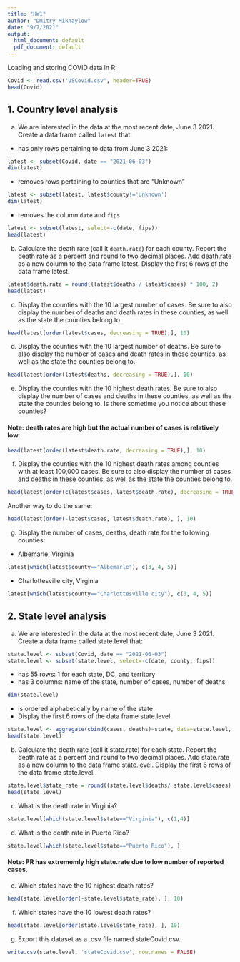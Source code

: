 ```yaml
---
title: "HW1"
author: "Dmitry Mikhaylow"
date: "9/7/2021"
output:
  html_document: default
  pdf_document: default
---
```


Loading and storing COVID data in R:

``` r
Covid <- read.csv('USCovid.csv', header=TRUE)
head(Covid)
```

## 1. Country level analysis

a.    We are interested in the data at the most recent date, June 3 2021. Create a data
frame called `latest` that:
  *   has only rows pertaining to data from June 3 2021:
```r
latest <- subset(Covid, date == "2021-06-03")
dim(latest)
```
  * removes rows pertaining to counties that are "Unknown"
```r
latest <- subset(latest, latest$county!='Unknown')
dim(latest)
```
  * removes the column `date` and `fips`
```r
latest <- subset(latest, select=-c(date, fips))
head(latest)
```

b.    Calculate the death rate (call it `death.rate`) for each county. Report the death
rate as a percent and round to two decimal places. Add death.rate as a new
column to the data frame latest. Display the first 6 rows of the data frame
latest.
```r
latest$death.rate = round((latest$deaths / latest$cases) * 100, 2)
head(latest)
```

c. Display the counties with the 10 largest number of cases. Be sure to also display
the number of deaths and death rates in these counties, as well as the state the
counties belong to.
```r
head(latest[order(latest$cases, decreasing = TRUE),], 10)
```

d. Display the counties with the 10 largest number of deaths. Be sure to also display
the number of cases and death rates in these counties, as well as the state the
counties belong to.
```r
head(latest[order(latest$deaths, decreasing = TRUE),], 10)
```

e. Display the counties with the 10 highest death rates. Be sure to also display the
number of cases and deaths in these counties, as well as the state the counties
belong to. Is there sometime you notice about these counties?

#### Note: death rates are high but the actual number of cases is relatively low:

``` r
head(latest[order(latest$death.rate, decreasing = TRUE),], 10)
```

f. Display the counties with the 10 highest death rates among counties with at least
100,000 cases. Be sure to also display the number of cases and deaths in these
counties, as well as the state the counties belong to.
``` r
head(latest[order(c(latest$cases, latest$death.rate), decreasing = TRUE),], 10)
```
Another way to do the same:
```r
head(latest[order(-latest$cases, latest$death.rate), ], 10)
```

g. Display the number of cases, deaths, death rate for the following counties:
  * Albemarle, Virginia
```r
latest[which(latest$county=="Albemarle"), c(3, 4, 5)]
```

  * Charlottesville city, Virginia
```r
latest[which(latest$county=="Charlottesville city"), c(3, 4, 5)]
```

## 2. State level analysis

a. We are interested in the data at the most recent date, June 3 2021. Create a data
frame called state.level that:
```r
state.level <- subset(Covid, date == "2021-06-03")
state.level <- subset(state.level, select=-c(date, county, fips))
```
  * has 55 rows: 1 for each state, DC, and territory
  * has 3 columns: name of the state, number of cases, number of deaths
```r
dim(state.level)
```
  * is ordered alphabetically by name of the state
  * Display the first 6 rows of the data frame state.level.
```r
state.level <- aggregate(cbind(cases, deaths)~state, data=state.level, FUN=sum)
head(state.level)
```

b. Calculate the death rate (call it state.rate) for each state. Report the death
rate as a percent and round to two decimal places. Add state.rate as a new
column to the data frame state.level. Display the first 6 rows of the data frame
state.level.
```r
state.level$state_rate = round((state.level$deaths/ state.level$cases) * 100, 2)
head(state.level)
```

c. What is the death rate in Virginia?
```r
state.level[which(state.level$state=="Virginia"), c(1,4)]
```

d. What is the death rate in Puerto Rico?
```r
state.level[which(state.level$state=="Puerto Rico"), ]
```
#### Note: PR has extrememly high state.rate due to low number of reported cases.

e. Which states have the 10 highest death rates?
```r
head(state.level[order(-state.level$state_rate), ], 10)
```

f. Which states have the 10 lowest death rates?
```r
head(state.level[order(state.level$state_rate), ], 10)
```

g. Export this dataset as a .csv file named stateCovid.csv. 
```r
write.csv(state.level, 'stateCovid.csv', row.names = FALSE)
```
